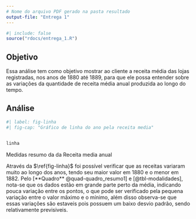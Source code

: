 ```yaml
---
# Nome do arquivo PDF gerado na pasta resultado
output-file: "Entrega 1"
---
```


```r
#| include: false
source("rdocs/entrega_1.R")
```

## Objetivo

Essa análise tem como objetivo mostrar ao cliente a receita média das lojas registradas, nos anos de 1880 até 1889, para que ele possa entender sobre as variações da quantidade de receita média anual produzida ao longo do tempo.

## Análise 

```r
#| label: fig-linha
#| fig-cap: "Gráfico de linha do ano pela receita media"


linha
```


::: {#quad-quadro_resumo1 layout-align="center" quad-pos="H"}
```{=latex}
	\begin{tabular} { | l |
			S[table-format = 2.2]
			|}
	\hline
		\textbf{Estatística} & \textbf{Valor} \\
		\hline
		Média & 1135,15 \\
		Desvio Padrão & 33,31 \\
		Variância & 1109,79 \\
		Mínimo & 1099,19 \\
		1º Quartil & 1111,75 \\
		Mediana & 1120,97 \\
		3º Quartil & 1162,13 \\
		Máximo & 1196,21 \\
	\hline
	\end{tabular}
```

Medidas resumo da da Receita media anual
:::




::: {#tbl-modalidades layout-align="center" tbl-pos="H"}
```{=latex}
	\begin{tabular} { | l |
			S[table-format = 2.2]
			|}
	\hline
		\textbf{Estatística} & \textbf{Valor} \\
		\hline
		Média & 1135,15 \\
		Desvio Padrão & 33,31 \\
		Variância & 1109,79 \\
		Mínimo & 1099,19 \\
		1º Quartil & 1111,75 \\
		Mediana & 1120,97 \\
		3º Quartil & 1162,13 \\
		Máximo & 1196,21 \\
	\hline
	\end{tabular}
```


:::


Através da $\ref{fig-linha}$ foi possível verificar que as receitas variaram muito ao longo dos anos, tendo seu maior valor em 1880 e o menor em 1882. Pelo [**Quadro** @quad-quadro_resumo1] e [@tbl-modalidades], nota-se que os dados estão em grande parte perto da média, indicando pouca variação entre os pontos, o que pode ser verificado pela pequena variação entre o valor mãximo e o mínimo, além disso observa-se que essas variações são estaveis pois possuem um baixo desvio padrão, sendo relativamente previsiveis.

